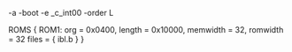 -a
-boot
-e _c_int00
-order L

ROMS
{
	ROM1:  org = 0x0400, length = 0x10000, memwidth = 32, romwidth = 32
	files = { ibl.b }
}


